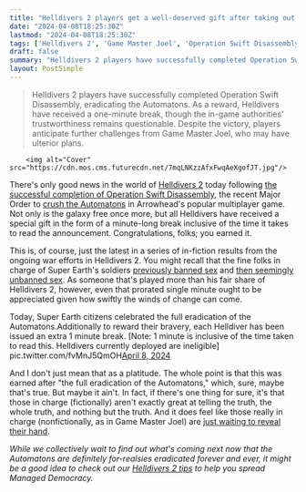 ```yaml
---
title: "Helldivers 2 players get a well-deserved gift after taking out the entire Automaton faction (for now): 'An extra 1-minute break,' minus the time it took to read this"
date: "2024-04-08T18:25:30Z"
lastmod: "2024-04-08T18:25:30Z"
tags: ['Helldivers 2', 'Game Master Joel', 'Operation Swift Disassembly', 'Automatons', 'Terminids', 'Major Order', 'Multiplayer', 'Super Earth', 'Managed Democracy']
draft: false
summary: "Helldivers 2 players have successfully completed Operation Swift Disassembly, eradicating the Automatons. As a reward, Helldivers have received a one-minute break, though the in-game authorities' trustworthiness remains questionable. Despite the victory, players anticipate further challenges from Game Master Joel, who may have ulterior plans."
layout: PostSimple
---
```

> Helldivers 2 players have successfully completed Operation Swift Disassembly, eradicating the Automatons. As a reward, Helldivers have received a one-minute break, though the in-game authorities' trustworthiness remains questionable. Despite the victory, players anticipate further challenges from Game Master Joel, who may have ulterior plans.


        <img alt="Cover" src="https://cdn.mos.cms.futurecdn.net/7mqLNKzzAfxFwqAeXgofJT.jpg"/>
        
There's only good news in the world of [Helldivers 2](https://www.gamesradar.com/helldivers-2-guide/) today following [the successful completion of Operation Swift Disassembly](https://www.gamesradar.com/helldivers-2-grunts-have-dismantled-the-automatons-and-are-squishing-terminids-at-pace-but-cant-help-but-fear-game-master-joel-plans-something-horrid/), the recent Major Order to [crush the Automatons](https://www.gamesradar.com/helldivers-2-game-master-joel-wants-to-crush-the-automatons-once-and-for-all-with-a-new-major-order-tasking-players-with-liberating-3-planets-in-under-4-days/) in Arrowhead's popular multiplayer game. Not only is the galaxy free once more, but all Helldivers have received a special gift in the form of a minute-long break inclusive of the time it takes to read the announcement. Congratulations, folks; you earned it.

This is, of course, just the latest in a series of in-fiction results from the ongoing war efforts in Helldivers 2. You might recall that the fine folks in charge of Super Earth's soldiers [previously banned sex](https://www.gamesradar.com/helldivers-2-marines-have-either-completed-the-latest-major-order-against-all-odds-or-are-now-unable-to-have-sex-because-they-havent-and-nobody-knows-which-it-is/) and [then seemingly unbanned sex](https://www.gamesradar.com/helldivers-2-seemingly-unbans-sex-as-soldiers-shoot-for-the-total-destruction-of-all-automatons/). As someone that's played more than his fair share of Helldivers 2, however, even that prorated single minute ought to be appreciated given how swiftly the winds of change can come.

Today, Super Earth citizens celebrated the full eradication of the Automatons.Additionally to reward their bravery, each Helldiver has been issued an extra 1 minute break. [Note: 1 minute is inclusive of the time taken to read this. Helldivers currently deployed are ineligible] pic.twitter.com/fvMnJ5QmOH[April 8, 2024](https://twitter.com/helldivers2/status/1777345490121568662)

And I don't just mean that as a platitude. The whole point is that this was earned after "the full eradication of the Automatons," which, sure, maybe that's true. But maybe it ain't. In fact, if there's one thing for sure, it's that those in charge (fictionally) aren't exactly great at telling the truth, the whole truth, and nothing but the truth. And it does feel like those really in charge (nonfictionally, as in Game Master Joel) are [just waiting to reveal their hand](https://www.gamesradar.com/helldivers-2-grunts-have-dismantled-the-automatons-and-are-squishing-terminids-at-pace-but-cant-help-but-fear-game-master-joel-plans-something-horrid/).

*While we collectively wait to find out what's coming next now that the Automatons are definitely for-realsies eradicated forever and ever, it might be a good idea to check out our *[<em>Helldivers 2 tips</em>](https://www.gamesradar.com/helldivers-2-tips/)* to help you spread Managed Democracy.*
        